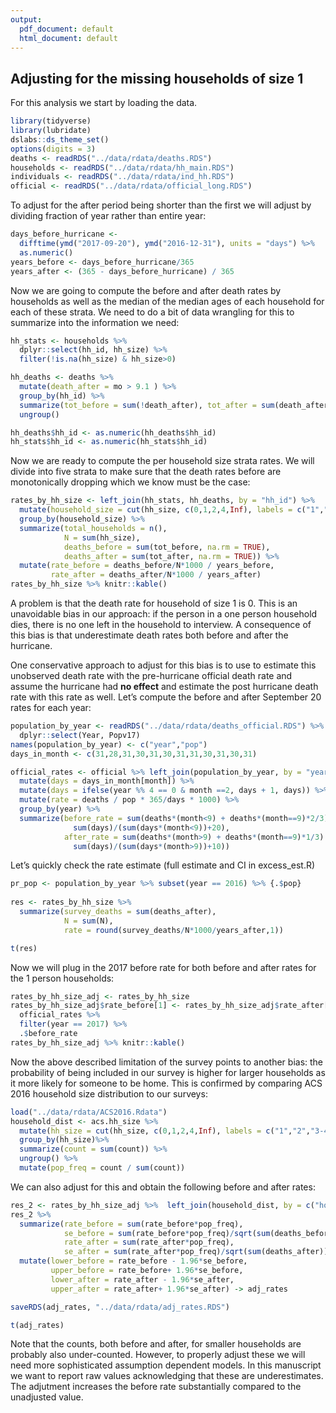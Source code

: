 ```yaml
---
output:
  pdf_document: default
  html_document: default
---
```

## Adjusting for the missing households of size 1

For this analysis we start by loading the data.

```r
library(tidyverse)
library(lubridate)
dslabs::ds_theme_set()
options(digits = 3)
deaths <- readRDS("../data/rdata/deaths.RDS")
households <- readRDS("../data/rdata/hh_main.RDS")
individuals <- readRDS("../data/rdata/ind_hh.RDS")
official <- readRDS("../data/rdata/official_long.RDS")
```

To adjust for the after period being shorter than the first we will adjust by dividing fraction of year rather than entire year:

```r
days_before_hurricane <- 
  difftime(ymd("2017-09-20"), ymd("2016-12-31"), units = "days") %>% 
  as.numeric() 
years_before <- days_before_hurricane/365
years_after <- (365 - days_before_hurricane) / 365
```

Now we are going to compute the before and after death rates by households as well as the median of the median ages of each household for each of these strata. We need to do a bit of data wrangling for this to summarize into the information we need:

```r
hh_stats <- households %>% 
  dplyr::select(hh_id, hh_size) %>% 
  filter(!is.na(hh_size) & hh_size>0) 

hh_deaths <- deaths %>%
  mutate(death_after = mo > 9.1 ) %>%
  group_by(hh_id) %>%
  summarize(tot_before = sum(!death_after), tot_after = sum(death_after)) %>%
  ungroup()

hh_deaths$hh_id <- as.numeric(hh_deaths$hh_id)
hh_stats$hh_id <- as.numeric(hh_stats$hh_id)
```

Now we are ready to compute the per household size strata rates. We will divide into five strata to make sure that the death rates before are monotonically dropping which we know must be the case:

```r
rates_by_hh_size <- left_join(hh_stats, hh_deaths, by = "hh_id") %>%
  mutate(household_size = cut(hh_size, c(0,1,2,4,Inf), labels = c("1","2","3-4","5+"))) %>%
  group_by(household_size) %>%
  summarize(total_households = n(),
            N = sum(hh_size),
            deaths_before = sum(tot_before, na.rm = TRUE),
            deaths_after = sum(tot_after, na.rm = TRUE)) %>%
  mutate(rate_before = deaths_before/N*1000 / years_before,
         rate_after = deaths_after/N*1000 / years_after)
rates_by_hh_size %>% knitr::kable()
```

A problem is that the death rate for household of size 1 is 0. This is an unavoidable bias in our approach: if the person in a one person household dies, there is no one left in the household to interview. A consequence of this bias is that underestimate death rates both before and after the hurricane.

One conservative approach to adjust for this bias is to use to estimate this unobserved death rate with the 
pre-hurricane official death rate and assume the hurricane had **no effect** and estimate the post hurricane death rate with this rate as well. Let's compute the before and after September 20 rates for each year:

```r
population_by_year <- readRDS("../data/rdata/deaths_official.RDS") %>%
  dplyr::select(Year, Popv17)
names(population_by_year) <- c("year","pop")
days_in_month <- c(31,28,31,30,31,30,31,31,30,31,30,31)

official_rates <- official %>% left_join(population_by_year, by = "year") %>%
  mutate(days = days_in_month[month]) %>%
  mutate(days = ifelse(year %% 4 == 0 & month ==2, days + 1, days)) %>%
  mutate(rate = deaths / pop * 365/days * 1000) %>%
  group_by(year) %>%
  summarize(before_rate = sum(deaths*(month<9) + deaths*(month==9)*2/3) / pop[1] * 1000 *
              sum(days)/(sum(days*(month<9))+20),
            after_rate = sum(deaths*(month>9) + deaths*(month==9)*1/3) / pop[1] * 1000 *
              sum(days)/(sum(days*(month>9))+10))
```

Let's quickly check the rate estimate (full estimate and CI in excess_est.R)

```r
pr_pop <- population_by_year %>% subset(year == 2016) %>% {.$pop}
  
res <- rates_by_hh_size %>% 
  summarize(survey_deaths = sum(deaths_after), 
            N = sum(N), 
            rate = round(survey_deaths/N*1000/years_after,1))

t(res) 
```


Now we will plug in the 2017 before rate for both before and after rates for the 1 person households:


```r
rates_by_hh_size_adj <- rates_by_hh_size
rates_by_hh_size_adj$rate_before[1] <- rates_by_hh_size_adj$rate_after[1] <- 
  official_rates %>%
  filter(year == 2017) %>% 
  .$before_rate
rates_by_hh_size_adj %>% knitr::kable()
```

Now the above described limitation of the survey points to another bias: the probability of being included in our survey is higher for larger households as it more likely for someone to be home. This is confirmed by comparing ACS 2016 household size distribution to our surveys:

```r
load("../data/rdata/ACS2016.Rdata")
household_dist <- acs.hh_size %>% 
  mutate(hh_size = cut(hh_size, c(0,1,2,4,Inf), labels = c("1","2","3-4","5+"))) %>%
  group_by(hh_size)%>%
  summarize(count = sum(count)) %>%
  ungroup() %>%
  mutate(pop_freq = count / sum(count)) 
```

We can also adjust for this and obtain the following before and after rates:
```r
res_2 <- rates_by_hh_size_adj %>%  left_join(household_dist, by = c("household_size" = "hh_size")) 
res_2 %>%
  summarize(rate_before = sum(rate_before*pop_freq), 
            se_before = sum(rate_before*pop_freq)/sqrt(sum(deaths_before)),
            rate_after = sum(rate_after*pop_freq), 
            se_after = sum(rate_after*pop_freq)/sqrt(sum(deaths_after))) %>%
  mutate(lower_before = rate_before - 1.96*se_before, 
         upper_before = rate_before+ 1.96*se_before,
         lower_after = rate_after - 1.96*se_after, 
         upper_after = rate_after+ 1.96*se_after) -> adj_rates

saveRDS(adj_rates, "../data/rdata/adj_rates.RDS")

t(adj_rates)
```


Note that the counts, both before and after, for smaller households are probably also under-counted. However, to properly adjust these we will need more sophisticated assumption dependent models. In this manuscript we want to report raw values acknowledging that these are underestimates. The adjutment increases the before rate substantially compared to the unadjusted value. 